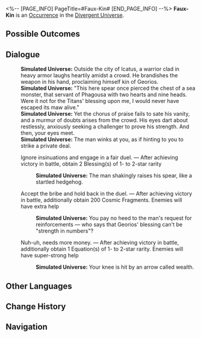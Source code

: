 <%-- [PAGE_INFO]
PageTitle=#Faux-Kin#
[END_PAGE_INFO] --%>
{{Stub}}
{{Simulated Universe Event Infobox
|id            = 25101
|title         = 
|image         = <!--TBA: SpriteOutput/Rogue/RandomEvent/PicRogueEvent_34.png-->
|domains_su    = 
|domains_swarm = 
|domains_gng   = 
|domains_du    = Unknown
|domains_und   = 
|requirements  = 
|prev          = 
|next          = 
|characters    = 
|factions      = 
|order         = 
|order_du      = 134
}}
'''Faux-Kin''' is an [[Divergent Universe/Occurrence|Occurrence]] in the [[Divergent Universe]].

==Possible Outcomes==
{{Possible Outcomes
|choice_1 = Ignore insinuations and engage in a fair duel.
|result_1 = After achieving victory in battle, obtain 2 Blessing(s) of 1- to 2-star rarity

|choice_2 = Accept the bribe and hold back in the duel.
|result_2 = After achieving victory in battle, additionally obtain 200 Cosmic Fragments. Enemies will have extra help

|choice_3 = Nuh-uh, needs more money.
|result_3 = After achieving victory in battle, additionally obtain 1 Equation(s) of 1- to 2-star rarity. Enemies will have super-strong help

}}
<!--
==Gameplay Notes==
* 
-->
==Dialogue==
{{Dialogue Start}}
:'''Simulated Universe:''' Outside the city of Icatus, a warrior clad in heavy armor laughs heartily amidst a crowd. He brandishes the weapon in his hand, proclaiming himself kin of Georios.
:'''Simulated Universe:''' "This here spear once pierced the chest of a sea monster, that servant of Phagousa with two hearts and nine heads. Were it not for the Titans' blessing upon me, I would never have escaped its maw alive."
:'''Simulated Universe:''' Yet the chorus of praise fails to sate his vanity, and a murmur of doubts arises from the crowd. His eyes dart about restlessly, anxiously seeking a challenger to prove his strength. And then, your eyes meet.
:'''Simulated Universe:''' The man winks at you, as if hinting to you to strike a private deal.
:{{DIcon|Star}} Ignore insinuations and engage in a fair duel. &mdash; After achieving victory in battle, obtain 2 Blessing(s) of 1- to 2-star rarity
::'''Simulated Universe:''' The man shakingly raises his spear, like a startled hedgehog.
:{{DIcon|Star}} Accept the bribe and hold back in the duel. &mdash; After achieving victory in battle, additionally obtain 200 Cosmic Fragments. Enemies will have extra help
::'''Simulated Universe:''' You pay no heed to the man's request for reinforcements &mdash; who says that Georios' blessing can't be "strength in numbers"?
:{{DIcon|Star}} Nuh-uh, needs more money. &mdash; After achieving victory in battle, additionally obtain 1 Equation(s) of 1- to 2-star rarity. Enemies will have super-strong help
::'''Simulated Universe:''' Your knee is hit by an arrow called wealth.
{{Dialogue End}}

==Other Languages==
{{Other Languages
|en   = Faux-Kin
|zhs  = 冒牌眷属
|zht  = 冒牌眷屬
|ja   = {{Rubi|偽|いつわ}}りの{{Rubi|眷属|けんぞく}}
|ko   = 가짜 권속
|es   = Deudo impostor
|fr   = Faux-semblants
|ru   = Фальшивый отпрыск
|th   = บริวารตัวปลอม
|vi   = Thân Quyến Giả Mạo
|de   = Falsches Titanenwesen
|id   = Kerabat Titan Palsu
|pt   = Familiar Impostor
}}

==Change History==
{{Change History|3.1}}

==Navigation==
{{Occurrence Navbox}}